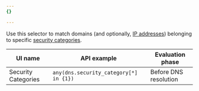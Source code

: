 ```yaml
---
{}

---
```


Use this selector to match domains (and optionally, [IP addresses](/cloudflare-one/policies/gateway/domain-categories/#filter-traffic-by-resolved-ip-category)) belonging to specific [security categories](/cloudflare-one/policies/gateway/domain-categories/#security-categories).

| UI name             | API example                            | Evaluation phase      |
| ------------------- | -------------------------------------- | --------------------- |
| Security Categories | `any(dns.security_category[*] in {1})` | Before DNS resolution |
